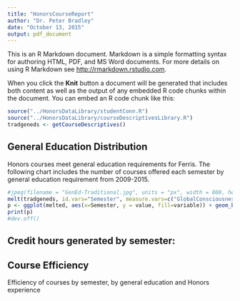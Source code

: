 ```yaml
---
title: "HonorsCourseReport"
author: "Dr. Peter Bradley"
date: "October 13, 2015"
output: pdf_document
---
```


This is an R Markdown document. Markdown is a simple formatting syntax for authoring HTML, PDF, and MS Word documents. For more details on using R Markdown see <http://rmarkdown.rstudio.com>.

When you click the **Knit** button a document will be generated that includes both content as well as the output of any embedded R code chunks within the document. You can embed an R code chunk like this:

```r
source("../HonorsDataLibrary/studentConn.R")
source("../HonorsDataLibrary/courseDescriptivesLibrary.R")
tradgeneds <- getCourseDescriptives()
```

## General Education Distribution
Honors courses meet general education requirements for Ferris. The following chart includes the number of courses offered each semester by general education requirement from 2009-2015.

```r
#jpeg(filename = "GenEd-Traditional.jpg", units = "px", width = 800, height = 400)
melt(tradgeneds, id.vars="Semester", measure.vars=c("GlobalConsciousness", "CulturalEnrichment", "SocialAwareness", "SocialAwareFoundation")) -> melted
p <- ggplot(melted, aes(x=Semester, y = value, fill=variable)) + geom_bar(position="stack", stat="identity") + ggtitle("Traditional Gen Eds, by Semester")
print(p)
#dev.off()
```

## Credit hours generated by semester:

## Course Efficiency
Efficiency of courses by semester, by general education and Honors experience




